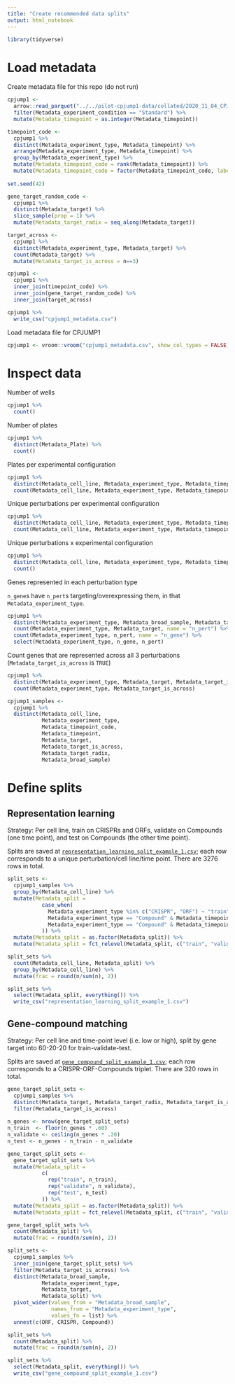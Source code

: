 ```yaml
---
title: "Create recommended data splits"
output: html_notebook
---
```


```r
library(tidyverse)
```

# Load metadata

Create metadata file for this repo (do not run)

```r
cpjump1 <- 
  arrow::read_parquet("../../pilot-cpjump1-data/collated/2020_11_04_CPJUMP1/2020_11_04_CPJUMP1_all_normalized_feature_select_outlier_trimmed.parquet", col_select = matches("Metadata")) %>% 
  filter(Metadata_experiment_condition == "Standard") %>%
  mutate(Metadata_timepoint = as.integer(Metadata_timepoint))

timepoint_code <- 
  cpjump1 %>%
  distinct(Metadata_experiment_type, Metadata_timepoint) %>%
  arrange(Metadata_experiment_type, Metadata_timepoint) %>%
  group_by(Metadata_experiment_type) %>%
  mutate(Metadata_timepoint_code = rank(Metadata_timepoint)) %>%
  mutate(Metadata_timepoint_code = factor(Metadata_timepoint_code, labels = c("low", "high")))
  
set.seed(42)

gene_target_random_code <- 
  cpjump1 %>%
  distinct(Metadata_target) %>%
  slice_sample(prop = 1) %>%
  mutate(Metadata_target_radix = seq_along(Metadata_target))

target_across <-
  cpjump1 %>%
  distinct(Metadata_experiment_type, Metadata_target) %>%
  count(Metadata_target) %>% 
  mutate(Metadata_target_is_across = n==3) 

cpjump1 <-
  cpjump1 %>% 
  inner_join(timepoint_code) %>%
  inner_join(gene_target_random_code) %>%
  inner_join(target_across)

cpjump1 %>%
  write_csv("cpjump1_metadata.csv")
```

Load metadata file for CPJUMP1

```r
cpjump1 <- vroom::vroom("cpjump1_metadata.csv", show_col_types = FALSE)
```

# Inspect data

Number of wells

```r
cpjump1 %>%
  count()
```

Number of plates

```r
cpjump1 %>%
  distinct(Metadata_Plate) %>%
  count()
```
Plates per experimental configuration

```r
cpjump1 %>%
  distinct(Metadata_cell_line, Metadata_experiment_type, Metadata_timepoint_code, Metadata_timepoint, Metadata_Plate) %>%
  count(Metadata_cell_line, Metadata_experiment_type, Metadata_timepoint, Metadata_timepoint_code)
```
Unique perturbations per experimental configuration

```r
cpjump1 %>%
  distinct(Metadata_cell_line, Metadata_experiment_type, Metadata_timepoint_code, Metadata_timepoint, Metadata_broad_sample) %>%
  count(Metadata_cell_line, Metadata_experiment_type, Metadata_timepoint, Metadata_timepoint_code)
```
Unique perturbations x experimental configuration

```r
cpjump1 %>%
  distinct(Metadata_cell_line, Metadata_experiment_type, Metadata_timepoint_code, Metadata_timepoint, Metadata_broad_sample) %>%
  count()
```

Genes represented in each perturbation type

`n_gene`s have `n_pert`s targeting/overexpressing them, in that `Metadata_experiment_type`.

```r
cpjump1 %>%
  distinct(Metadata_experiment_type, Metadata_broad_sample, Metadata_target) %>%
  count(Metadata_experiment_type, Metadata_target, name = "n_pert") %>%
  count(Metadata_experiment_type, n_pert, name = "n_gene") %>%
  select(Metadata_experiment_type, n_gene, n_pert)
```

Count genes that are represented across all 3 perturbations (`Metadata_target_is_across` is `TRUE`)

```r
cpjump1 %>%
  distinct(Metadata_experiment_type, Metadata_target, Metadata_target_is_across) %>%
  count(Metadata_experiment_type, Metadata_target_is_across)
```

```r
cpjump1_samples <- 
  cpjump1 %>%
  distinct(Metadata_cell_line, 
           Metadata_experiment_type, 
           Metadata_timepoint_code, 
           Metadata_timepoint, 
           Metadata_target, 
           Metadata_target_is_across,
           Metadata_target_radix,
           Metadata_broad_sample)
```

# Define splits

## Representation learning

Strategy: Per cell line, train on CRISPRs and ORFs, validate on Compounds (one time point), and test on Compounds (the other time point).

Splits are saved at [`representation_learning_split_example_1.csv`](representation_learning_split_example_1.csv); each row corresponds to a unique perturbation/cell line/time point. 
There are 3276 rows in total.

```r
split_sets <- 
  cpjump1_samples %>%
  group_by(Metadata_cell_line) %>%
  mutate(Metadata_split = 
           case_when(
             Metadata_experiment_type %in% c("CRISPR", "ORF") ~ "train",
             Metadata_experiment_type == "Compound" & Metadata_timepoint_code == "low" ~ "validate",
             Metadata_experiment_type == "Compound" & Metadata_timepoint_code == "high" ~ "test"
           )) %>%
  mutate(Metadata_split = as.factor(Metadata_split)) %>%
  mutate(Metadata_split = fct_relevel(Metadata_split, c("train", "validate", "test")))
```


```r
split_sets %>%
  count(Metadata_cell_line, Metadata_split) %>%
  group_by(Metadata_cell_line) %>%
  mutate(frac = round(n/sum(n), 2))
```


```r
split_sets %>% 
  select(Metadata_split, everything()) %>%
  write_csv("representation_learning_split_example_1.csv")
```

## Gene-compound matching

Strategy: Per cell line and time-point level (i.e. low or high), split by gene target into 60-20-20 for train-validate-test.

Splits are saved at [`gene_compound_split_example_1.csv`](gene_compound_split_example_1.csv); each row corresponds to a CRISPR-ORF-Compounds triplet.
There are 320 rows in total.

```r
gene_target_split_sets <- 
  cpjump1_samples %>%
  distinct(Metadata_target, Metadata_target_radix, Metadata_target_is_across) %>%
  filter(Metadata_target_is_across)
  
n_genes <- nrow(gene_target_split_sets)
n_train  <- floor(n_genes * .60)
n_validate <- ceiling(n_genes * .20)
n_test <- n_genes - n_train - n_validate

gene_target_split_sets <-
  gene_target_split_sets %>%
  mutate(Metadata_split =
           c(
             rep("train", n_train),
             rep("validate", n_validate),
             rep("test", n_test)
           )) %>%
  mutate(Metadata_split = as.factor(Metadata_split)) %>%
  mutate(Metadata_split = fct_relevel(Metadata_split, c("train", "validate", "test")))

gene_target_split_sets %>%
  count(Metadata_split) %>%
  mutate(frac = round(n/sum(n), 2))
```


```r
split_sets <- 
  cpjump1_samples %>%
  inner_join(gene_target_split_sets) %>% 
  filter(Metadata_target_is_across) %>% 
  distinct(Metadata_broad_sample, 
           Metadata_experiment_type, 
           Metadata_target,
           Metadata_split) %>% 
  pivot_wider(values_from = "Metadata_broad_sample", 
              names_from = "Metadata_experiment_type", 
              values_fn = list) %>% 
  unnest(c(ORF, CRISPR, Compound))

split_sets %>%
  count(Metadata_split) %>%
  mutate(frac = round(n/sum(n), 2))
```


```r
split_sets %>% 
  select(Metadata_split, everything()) %>%
  write_csv("gene_compound_split_example_1.csv")
```


